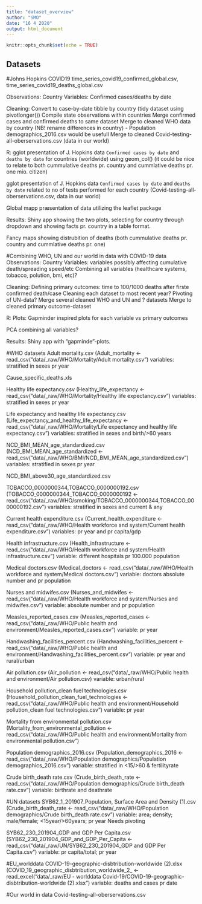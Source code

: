 ```yaml
---
title: "dataset_overview"
author: "SMO"
date: "16 4 2020"
output: html_document
---
```


```r
knitr::opts_chunk$set(echo = TRUE)
```

## Datasets
#Johns Hopkins COVID19 
time_series_covid19_confirmed_global.csv, time_series_covid19_deaths_global.csv

Observations: Country
Variables: Confirmed cases/deaths by date 

Cleaning:
Convert to case-by-date tibble by country (tidy dataset using pivotlonger())
Compile state observations within countries 
Merge confirmed cases and confirmed deaths to same dataset
Merge to cleaned WHO data by country (NB! rename differences in country) - Population demographics_2016.csv would be usefull
Merge to cleaned Covid-testing-all-oberservations.csv (data in our world)  



R:
gglot presentation of J. Hopkins data `Confirmed cases by date` and `deaths by date` for countries (worldwide) using geom_col() (it could be nice to relate to both cummulative deaths pr. country and cummlative deaths pr. one mio. citizen)

gglot presentation of J. Hopkins data `Confirmed cases by date` and `deaths by date` related to no of tests performed for each country (Covid-testing-all-oberservations.csv, data in our world)


Global mapp præsentation of data utilizing the leaflet package


Results:
Shiny app showing the two plots, selecting for country through dropdown and showing facts pr. country in a table format. 

Fancy maps showing distrubition of deaths (both cummulative deaths pr. country and cummlative deaths pr. one)




#Combining WHO, UN and our world in data with COVID-19 data
Observations: Country
Variables: variables possibly affecting cumulative death/spreading speed/etc
Combining all variables (healthcare systems, tobacco, polution, bmi, etc)?

Cleaning:
Defining primary outcomes: time to 100/1000 deaths after firste confirmed death/case
Cleaning each dataset to most recent year?
Pivoting of UN-data?
Merge several cleaned WHO and UN and ? datasets
Merge to cleaned primary outcome-dataset


R:
Plots:
  Gapminder inspired plots for each variable vs primary outcomes
  
PCA combining all variables?

Results:
Shiny app with "gapminde"-plots. 




#WHO datasets
Adult mortality.csv (Adult_mortality <- read_csv("data/_raw/WHO/Mortality/Adult mortality.csv")
  variables: stratified in sexes pr year
  
Cause_specific_deaths.xls
  
Healthy life expectancy.csv (Healthy_life_expectancy <- read_csv("data/_raw/WHO/Mortality/Healthy life expectancy.csv")
  variables: stratified in sexes pr year
  
Life expectancy and healthy life expectancy.csv (Life_expectancy_and_healthy_life_expectancy <- read_csv("data/_raw/WHO/Mortality/Life expectancy and healthy life expectancy.csv")
  variables: stratified in sexes and birth/>60 years
  
NCD_BMI_MEAN_age_standardized.csv (NCD_BMI_MEAN_age_standardized <- read_csv("data/_raw/WHO/BMI/NCD_BMI_MEAN_age_standardized.csv")
  variables: stratified in sexes pr year
  
NCD_BMI_above30_age_standardized.csv
  
TOBACCO_0000000344,TOBACCO_0000000192.csv (TOBACCO_0000000344_TOBACCO_0000000192 <- read_csv("data/_raw/WHO/smoking/TOBACCO_0000000344,TOBACCO_0000000192.csv")
  variables: stratified in sexes and current & any

Current health expenditure.csv (Current_health_expenditure <- read_csv("data/_raw/WHO/Health workforce and system/Current health expenditure.csv")
  variables: pr year and pr capita/gdp

Health infrastructure.csv (Health_infrastructure <- read_csv("data/_raw/WHO/Health workforce and system/Health infrastructure.csv")
  variable: different hospitals pr 100.000 population
  
Medical doctors.csv (Medical_doctors <- read_csv("data/_raw/WHO/Health workforce and system/Medical doctors.csv")
  variable: doctors absolute number and pr population
  
Nurses and midwifes.csv (Nurses_and_midwifes <- read_csv("data/_raw/WHO/Health workforce and system/Nurses and midwifes.csv")
  variable: absolute number and pr population
  
Measles_reported_cases.csv (Measles_reported_cases <- read_csv("data/_raw/WHO/Public health and environment/Measles_reported_cases.csv")
  variable: pr year
  
Handwashing_facilities_percent.csv (Handwashing_facilities_percent <- read_csv("data/_raw/WHO/Public health and environment/Handwashing_facilities_percent.csv")
  variable: pr year and rural/urban

Air pollution.csv (Air_pollution <- read_csv("data/_raw/WHO/Public health and environment/Air pollution.csv)
  variable: urban/rural

Household pollution_clean fuel technologies.csv (Household_pollution_clean_fuel_technologies <- read_csv("data/_raw/WHO/Public health and environment/Household pollution_clean fuel technologies.csv")
  variable: pr year

Mortality from environmental pollution.csv (Mortality_from_environmental_pollution <- read_csv("data/_raw/WHO/Public health and environment/Mortality from environmental pollution.csv")


Population demographics_2016.csv (Population_demographics_2016 <- read_csv("data/_raw/WHO/Population demographics/Population demographics_2016.csv")
  variable: stratified in <15/>60 & fertilityrate
  
Crude birth_death rate.csv (Crude_birth_death_rate <- read_csv("data/_raw/WHO/Population demographics/Crude birth_death rate.csv")
  variable: birthrate and deathrate

#UN datasets
SYB62_1_201907_Population, Surface Area and Density (1).csv (Crude_birth_death_rate <- read_csv("data/_raw/WHO/Population demographics/Crude birth_death rate.csv")
  variable: area; density; male/female; <15year/>60years; pr year
  Needs pivoting
  
SYB62_230_201904_GDP and GDP Per Capita.csv (SYB62_230_201904_GDP_and_GDP_Per_Capita <- read_csv("data/_raw/UN/SYB62_230_201904_GDP and GDP Per Capita.csv")
  variable: pr capita/total; pr year

#EU_worlddata
COVID-19-geographic-disbtribution-worldwide (2).xlsx (COVID_19_geographic_disbtribution_worldwide_2_ <- read_excel("data/_raw/EU - worlddata Covid-19/COVID-19-geographic-disbtribution-worldwide (2).xlsx")
  variable: deaths and cases pr date

#Our world in data
Covid-testing-all-oberservations.csv

